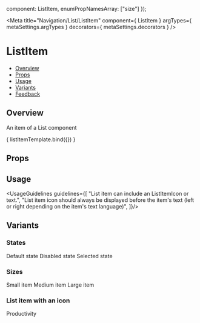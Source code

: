 
  component: ListItem,
  enumPropNamesArray: ["size"]
  });

<Meta
  title="Navigation/List/ListItem"
  component={ ListItem }
  argTypes={ metaSettings.argTypes }
  decorators={ metaSettings.decorators }
/>

<!--- Component template -->


<!--- Component documentation -->

# ListItem
- [Overview](#overview)
- [Props](#props)
- [Usage](#usage)
- [Variants](#variants)
- [Feedback](#feedback)

## Overview
An item of a List component

<Canvas>
  <Story name="Overview"
         args={{children: "List item"}}>
    { listItemTemplate.bind({}) }
  </Story>
</Canvas>

## Props
<ArgsTable story="Overview" />

## Usage
<UsageGuidelines guidelines={[
  "List item can include an ListItemIcon or text.",
  "List item icon should always be displayed before the item's text (left or right depending on the item's text language)",
]}/>

## Variants
### States
<Canvas>
  <Story name="States">
    <ListItem>Default state</ListItem>
    <ListItem disabled>Disabled state</ListItem>
    <ListItem selected>Selected state</ListItem>
  </Story>
</Canvas>

### Sizes
<Canvas>
  <Story name="Sizes">
    <ListItem size={ListItem.sizes.SMALL}>Small item</ListItem>
    <ListItem size={ListItem.sizes.MEDIUM}>Medium item</ListItem>
    <ListItem size={ListItem.sizes.LARGE}>Large item</ListItem>
  </Story>
</Canvas>

### List item with an icon
<Canvas>
  <Story name="List item with an icon">
    <ListItem>
      <ListItemIcon icon={Send}/>
      Productivity</ListItem>
  </Story>
</Canvas>
